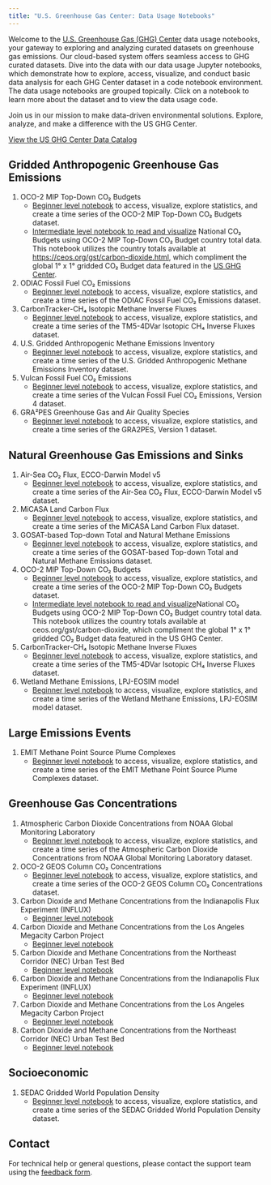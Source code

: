 ```yaml
---
title: "U.S. Greenhouse Gas Center: Data Usage Notebooks"
---
```


Welcome to the [U.S. Greenhouse Gas (GHG) Center](https://earth.gov/ghgcenter) data usage notebooks, your gateway to exploring and analyzing curated datasets on greenhouse gas emissions.
Our cloud-based system offers seamless access to GHG curated datasets. Dive into the data with our data usage Jupyter notebooks, which demonstrate how to explore, access, visualize, and conduct basic data analysis for each GHG Center dataset in a code notebook environment. The data usage notebooks are grouped topically. Click on a notebook to learn more about the dataset and to view the data usage code.

Join us in our mission to make data-driven environmental solutions.
Explore, analyze, and make a difference with the US GHG Center.

[View the US GHG Center Data Catalog](https://earth.gov/ghgcenter/data-catalog)

## Gridded Anthropogenic Greenhouse Gas Emissions
1. OCO-2 MIP Top-Down CO₂ Budgets
   - [Beginner level notebook](user_data_notebooks/oco2-mip-co2budget-yeargrid-v1_User_Notebook.ipynb) to access, visualize, explore statistics, and create a time series of the OCO-2 MIP Top-Down CO₂ Budgets dataset.
   - [Intermediate level notebook to read and visualize](user_data_notebooks/oco2-mip-National-co2budget.ipynb) National CO₂ Budgets using OCO-2 MIP Top-Down CO₂ Budget country total data. This notebook utilizes the country totals available at [https://ceos.org/gst/carbon-dioxide.html](https://ceos.org/gst/carbon-dioxide.html), which compliment the global 1° x 1° gridded CO₂ Budget data featured in the [US GHG Center](https://earth.gov/ghgcenter/data-catalog/oco2-mip-co2budget-yeargrid-v1).
2. ODIAC Fossil Fuel CO₂ Emissions
   - [Beginner level notebook](user_data_notebooks/odiac-ffco2-monthgrid-v2023_User_Notebook.ipynb) to access, visualize, explore statistics, and create a time series of the ODIAC Fossil Fuel CO₂ Emissions dataset.
3. CarbonTracker-CH₄ Isotopic Methane Inverse Fluxes
   - [Beginner level notebook](user_data_notebooks/ct-ch4-monthgrid-v2023_User_Notebook.ipynb) to access, visualize, explore statistics, and create a time series of the TM5-4DVar Isotopic CH₄ Inverse Fluxes dataset.
4. U.S. Gridded Anthropogenic Methane Emissions Inventory
   - [Beginner level notebook](user_data_notebooks/epa-ch4emission-grid-v2express_User_Notebook.ipynb) to access, visualize, explore statistics, and create a time series of the U.S. Gridded Anthropogenic Methane Emissions Inventory dataset.
5. Vulcan Fossil Fuel CO₂ Emissions
   - [Beginner level notebook](user_data_notebooks/vulcan-ffco2-yeargrid-v4_User_Notebook.ipynb) to access, visualize, explore statistics, and create a time series of the Vulcan Fossil Fuel CO₂ Emissions, Version 4 dataset.
6. GRA²PES Greenhouse Gas and Air Quality Species
   - [Beginner level notebook](user_data_notebooks/gra2pes-ghg-monthgrid-v1_User_Notebook.ipynb) to access, visualize, explore statistics, and create a time series of the GRA2PES, Version 1 dataset.

## Natural Greenhouse Gas Emissions and Sinks
1. Air-Sea CO₂ Flux, ECCO-Darwin Model v5 
   - [Beginner level notebook](user_data_notebooks/eccodarwin-co2flux-monthgrid-v5_User_Notebook.ipynb) to access, visualize, explore statistics, and create a time series of the Air-Sea CO₂ Flux, ECCO-Darwin Model v5 dataset.
2. MiCASA Land Carbon Flux
   - [Beginner level notebook](user_data_notebooks/micasa-carbonflux-daygrid-v1_User_Notebook.ipynb) to access, visualize, explore statistics, and create a time series of the MiCASA Land Carbon Flux dataset.
3. GOSAT-based Top-down Total and Natural Methane Emissions
   - [Beginner level notebook](user_data_notebooks/gosat-based-ch4budget-yeargrid-v1_User_Notebook.ipynb) to access, visualize, explore statistics, and create a time series of the GOSAT-based Top-down Total and Natural Methane Emissions dataset.
4. OCO-2 MIP Top-Down CO₂ Budgets
   - [Beginner level notebook](user_data_notebooks/oco2-mip-co2budget-yeargrid-v1_User_Notebook.ipynb) to access, visualize, explore statistics, and create a time series of the OCO-2 MIP Top-Down CO₂ Budgets dataset.
   - [Intermediate level notebook to read and visualize](user_data_notebooks/oco2-mip-National-co2budget.ipynb)National CO₂ Budgets using OCO-2 MIP Top-Down CO₂ Budget country total data. This notebook utilizes the country totals available at ceos.org/gst/carbon-dioxide, which compliment the global 1° x 1° gridded CO₂ Budget data featured in the US GHG Center.
5. CarbonTracker-CH₄ Isotopic Methane Inverse Fluxes
   - [Beginner level notebook](user_data_notebooks/ct-ch4-monthgrid-v2023_User_Notebook.ipynb) to access, visualize, explore statistics, and create a time series of the TM5-4DVar Isotopic CH₄ Inverse Fluxes dataset.
6. Wetland Methane Emissions, LPJ-EOSIM model
   - [Beginner level notebook](user_data_notebooks/lpjeosim-wetlandch4-grid-v1_User_Notebook.ipynb) to access, visualize, explore statistics, and create a time series of the Wetland Methane Emissions, LPJ-EOSIM model dataset.

## Large Emissions Events
1. EMIT Methane Point Source Plume Complexes
   - [Beginner level notebook](user_data_notebooks/emit-ch4plume-v1_User_Notebook.ipynb) to access, visualize, explore statistics, and create a time series of the EMIT Methane Point Source Plume Complexes dataset.

## Greenhouse Gas Concentrations
1. Atmospheric Carbon Dioxide Concentrations from NOAA Global Monitoring Laboratory
   - [Beginner level notebook](user_data_notebooks/noaa-insitu_User_Notebook.ipynb) to access, visualize, explore statistics, and create a time series of the Atmospheric Carbon Dioxide Concentrations from NOAA Global Monitoring Laboratory dataset.
2. OCO-2 GEOS Column CO₂ Concentrations
   - [Beginner level notebook](user_data_notebooks/oco2geos-co2-daygrid-v10r_User_Notebook.ipynb) to access, visualize, explore statistics, and create a time series of the OCO-2 GEOS Column CO₂ Concentrations dataset.
3. Carbon Dioxide and Methane Concentrations from the Indianapolis Flux Experiment (INFLUX)
   - [Beginner level notebook](user_data_notebooks/influx-testbed-ghg-concentrations_User_Notebook)
4. Carbon Dioxide and Methane Concentrations from the Los Angeles Megacity Carbon Project
   - [Beginner level notebook](user_data_notebooks/lam-testbed-ghg-concentrations_User_Notebook)
5. Carbon Dioxide and Methane Concentrations from the Northeast Corridor (NEC) Urban Test Bed
   - [Beginner level notebook](user_data_notebooks/nec-testbed-ghg-concentrations_User_Notebook)
3. Carbon Dioxide and Methane Concentrations from the Indianapolis Flux Experiment (INFLUX)
   - [Beginner level notebook](user_data_notebooks/influx-testbed-ghg-concentrations_User_Notebook)
4. Carbon Dioxide and Methane Concentrations from the Los Angeles Megacity Carbon Project
   - [Beginner level notebook](user_data_notebooks/lam-testbed-ghg-concentrations_User_Notebook)
5. Carbon Dioxide and Methane Concentrations from the Northeast Corridor (NEC) Urban Test Bed
   - [Beginner level notebook](user_data_notebooks/nec-testbed-ghg-concentrations_User_Notebook)

## Socioeconomic
1. SEDAC Gridded World Population Density
   - [Beginner level notebook](user_data_notebooks/sedac-popdensity-yeargrid5yr-v4.11_User_Notebook.ipynb) to access, visualize, explore statistics, and create a time series of the SEDAC Gridded World Population Density dataset.

## Contact

For technical help or general questions, please contact the support team using the [feedback form](https://docs.google.com/forms/d/e/1FAIpQLSeVWCrnca08Gt_qoWYjTo6gnj1BEGL4NCUC9VEiQnXA02gzVQ/viewform).